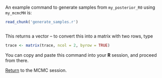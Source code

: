 An example command to generate samples from `my_posterior_R0` using `my_mcmcMH` is:

```r
read_chunk('generate_samples.r')
```

```r
```

This returns a vector -- to convert this into a matrix with two rows, type

```r
trace <- matrix(trace, ncol = 2, byrow = TRUE)
```

You can copy and paste this command into your **R** session, and proceed from there.

[Return](mcmc.html#sampling-from-a-posterior-distribution) to the MCMC session.
